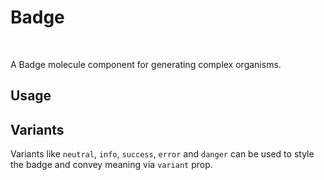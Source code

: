 

<Meta of={Stories} />

# Badge

<br />

A Badge molecule component for generating complex organisms.

## Usage

<Canvas of={Stories.Base} />

## Variants

Variants like `neutral`, `info`, `success`, `error` and `danger` can be used to style the badge and convey meaning via `variant` prop.

<Canvas of={Stories.Error} />
<Canvas of={Stories.Info} />
<Canvas of={Stories.Success} />
<Canvas of={Stories.Warning} />